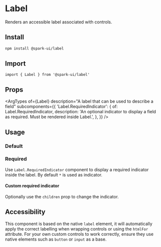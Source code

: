 
<Meta of={stories} />

# Label

Renders an accessible label associated with controls.

## Install

```sh
npm install @spark-ui/label
```

## Import

```tsx
import { Label } from '@spark-ui/label'
```

## Props

<ArgTypes
  of={Label}
  description="A label that can be used to describe a field"
  subcomponents={{
    'Label.RequiredIndicator': {
      of: Label.RequiredIndicator,
      description:
        'An optional indicator to display a field as required. Must be rendered inside Label.',
    },
  }}
/>

## Usage

### Default

<Canvas of={stories.Default} />

### Required

Use `Label.RequiredIndicator` component to display a required indicator inside the label. By default `*` is used as indicator.

<Canvas of={stories.Required} />

#### Custom required indicator

Optionally use the `children` prop to change the indicator.

<Canvas of={stories.RequiredIndicator} />

## Accessibility

<A11yReport of="label" />

This component is based on the native `label` element, it will automatically apply the correct labelling when wrapping controls or using the `htmlFor` attribute. For your own custom controls to work correctly, ensure they use native elements such as `button` or `input` as a base.
